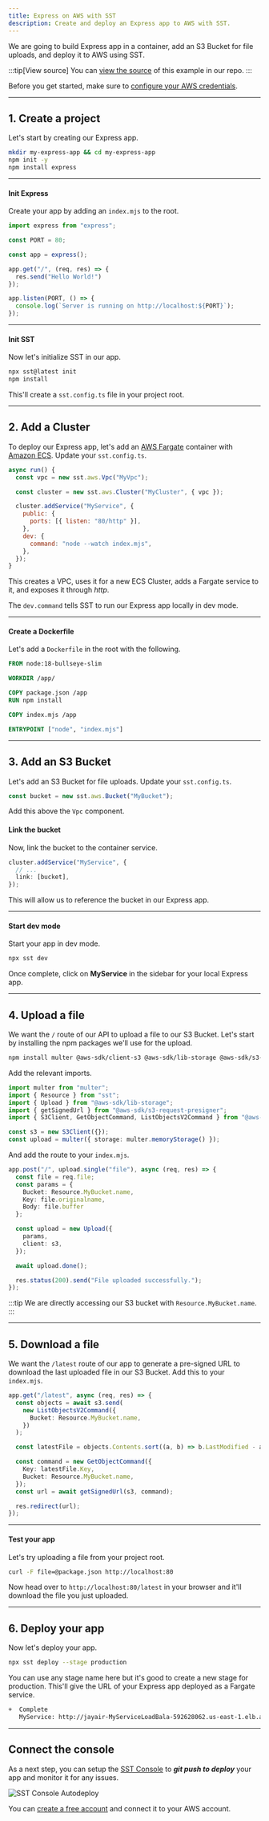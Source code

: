 ```yaml
---
title: Express on AWS with SST
description: Create and deploy an Express app to AWS with SST.
---
```


We are going to build Express app in a container, add an S3 Bucket for file uploads, and deploy it to AWS using SST.

:::tip[View source]
You can [view the source](https://github.com/sst/ion/tree/dev/examples/aws-cluster) of this example in our repo.
:::

Before you get started, make sure to [configure your AWS credentials](/docs/iam-credentials#credentials).

---

## 1. Create a project

Let's start by creating our Express app.

```bash
mkdir my-express-app && cd my-express-app
npm init -y
npm install express
```

---

#### Init Express

Create your app by adding an `index.mjs` to the root.

```js title="index.mjs"
import express from "express";

const PORT = 80;

const app = express();

app.get("/", (req, res) => {
  res.send("Hello World!")
});

app.listen(PORT, () => {
  console.log(`Server is running on http://localhost:${PORT}`);
});
```

---

#### Init SST

Now let's initialize SST in our app.

```bash
npx sst@latest init
npm install
```

This'll create a `sst.config.ts` file in your project root.

---

## 2. Add a Cluster

To deploy our Express app, let's add an [AWS Fargate](https://aws.amazon.com/fargate/) container with [Amazon ECS](https://aws.amazon.com/ecs/). Update your `sst.config.ts`.

```js title="sst.config.ts" {10-12}
async run() {
  const vpc = new sst.aws.Vpc("MyVpc");

  const cluster = new sst.aws.Cluster("MyCluster", { vpc });

  cluster.addService("MyService", {
    public: {
      ports: [{ listen: "80/http" }],
    },
    dev: {
      command: "node --watch index.mjs",
    },
  });
}
```

This creates a VPC, uses it for a new ECS Cluster, adds a Fargate service to it, and exposes it through _http_.

The `dev.command` tells SST to run our Express app locally in dev mode.

---

#### Create a Dockerfile

Let's add a `Dockerfile` in the root with the following.

```dockerfile title="Dockerfile"
FROM node:18-bullseye-slim

WORKDIR /app/

COPY package.json /app
RUN npm install

COPY index.mjs /app

ENTRYPOINT ["node", "index.mjs"]
```

---

## 3. Add an S3 Bucket

Let's add an S3 Bucket for file uploads. Update your `sst.config.ts`.

```js title="sst.config.ts"
const bucket = new sst.aws.Bucket("MyBucket");
```

Add this above the `Vpc` component.

#### Link the bucket

Now, link the bucket to the container service.

```ts title="sst.config.ts" {3}
cluster.addService("MyService", {
  // ...
  link: [bucket],
});
```

This will allow us to reference the bucket in our Express app.

---

#### Start dev mode

Start your app in dev mode.

```bash
npx sst dev
```

Once complete, click on **MyService** in the sidebar for your local Express app.

---

## 4. Upload a file

We want the `/` route of our API to upload a file to our S3 Bucket. Let's start by installing the npm packages we'll use for the upload.

```bash
npm install multer @aws-sdk/client-s3 @aws-sdk/lib-storage @aws-sdk/s3-request-presigner
```

Add the relevant imports.

```ts title="index.ts"
import multer from "multer";
import { Resource } from "sst";
import { Upload } from "@aws-sdk/lib-storage";
import { getSignedUrl } from "@aws-sdk/s3-request-presigner";
import { S3Client, GetObjectCommand, ListObjectsV2Command } from "@aws-sdk/client-s3";

const s3 = new S3Client({});
const upload = multer({ storage: multer.memoryStorage() });
```

And add the route to your `index.mjs`.

```ts title="index.mjs" {4}
app.post("/", upload.single("file"), async (req, res) => {
  const file = req.file;
  const params = {
    Bucket: Resource.MyBucket.name,
    Key: file.originalname,
    Body: file.buffer
  };

  const upload = new Upload({
    params,
    client: s3,
  });

  await upload.done();

  res.status(200).send("File uploaded successfully.");
});
```

:::tip
We are directly accessing our S3 bucket with `Resource.MyBucket.name`.
:::

---

## 5. Download a file

We want the `/latest` route of our app to generate a pre-signed URL to download the last uploaded file in our S3 Bucket. Add this to your `index.mjs`.

```ts title="index.mjs"
app.get("/latest", async (req, res) => {
  const objects = await s3.send(
    new ListObjectsV2Command({
      Bucket: Resource.MyBucket.name,
    })
  );

  const latestFile = objects.Contents.sort((a, b) => b.LastModified - a.LastModified)[0];

  const command = new GetObjectCommand({
    Key: latestFile.Key,
    Bucket: Resource.MyBucket.name,
  });
  const url = await getSignedUrl(s3, command);

  res.redirect(url);
});
```

---

#### Test your app

Let's try uploading a file from your project root.

```bash
curl -F file=@package.json http://localhost:80
```

Now head over to `http://localhost:80/latest` in your browser and it'll download the file you just uploaded.

---

## 6. Deploy your app

Now let's deploy your app.

```bash
npx sst deploy --stage production
```

You can use any stage name here but it's good to create a new stage for production. This'll give the URL of your Express app deployed as a Fargate service.

```bash
+  Complete
   MyService: http://jayair-MyServiceLoadBala-592628062.us-east-1.elb.amazonaws.com
```

---

## Connect the console

As a next step, you can setup the [SST Console](/docs/console/) to _**git push to deploy**_ your app and monitor it for any issues. 

![SST Console Autodeploy](../../../../../assets/docs/start/sst-console-autodeploy.png)

You can [create a free account](https://console.sst.dev) and connect it to your AWS account.
